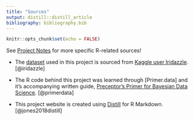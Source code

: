 ```yaml
---
title: "Sources"
output: distill::distill_article
bibliography: bibliography.bib
---
```


```r
knitr::opts_chunk$set(echo = FALSE)
```

See [Project Notes](https://katie-zhong.github.io/webtoon-originals-analysis/projectNotes.html) for more specific R-related sources!

* The [dataset](https://www.kaggle.com/datasets/iridazzle/webtoon-originals-datasets) used in this project is sourced from [Kaggle user Iridazzle](https://www.kaggle.com/iridazzle). [@iridazzle]

* The R code behind this project was learned through [Primer.data] and it's accompanying written guide, [Preceptor's Primer for Bayesian Data Science](https://ppbds.github.io/primer/index.html). [@primerdata]

* This project website is created using [Distill](https://rstudio.github.io/distill/) for R Markdown. [@jones2018distill]

